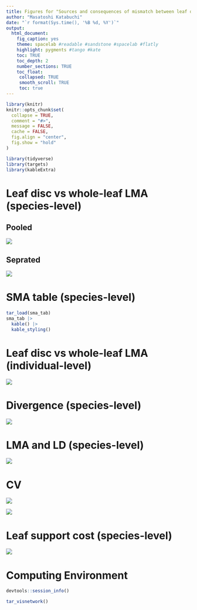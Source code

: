 ```yaml
---
title: Figures for "Sources and consequences of mismatch between leaf disc and whole-leaf leaf mass per area (LMA)"
author: "Masatoshi Katabuchi"
date: "`r format(Sys.time(), '%B %d, %Y')`"
output:
  html_document:
    fig_caption: yes
    theme: spacelab #readable #sandstone #spacelab #flatly
    highlight: pygments #tango #kate
    toc: TRUE
    toc_depth: 2
    number_sections: TRUE
    toc_float:
     collapsed: TRUE
     smooth_scroll: TRUE
     toc: true
---
```


```r
library(knitr)
knitr::opts_chunk$set(
  collapse = TRUE,
  comment = "#>",
  message = FALSE,
  cache = FALSE,
  fig.align = "center",
  fig.show = "hold"
)
```

```r
library(tidyverse)
library(targets)
library(kableExtra)
```

# Leaf disc vs whole-leaf LMA (species-level)

## Pooled


![](figs/lalt_pool_grid.png)

## Seprated


![](figs/lalt_sep_grid.png)


# SMA table (species-level)

```r
tar_load(sma_tab)
sma_tab |>
  kable() |>
  kable_styling()
```

# Leaf disc vs whole-leaf LMA (individual-level)


![](figs/lalt_tree_grid.png)

# Divergence (species-level)


![](figs/ratio.png)


# LMA and LD (species-level)


![](figs/lma_ld.png)


# CV


![](figs/cv_pool.png)

![](figs/cv_sep.png)

# Leaf support cost (species-level)


![](figs/petiole.png)


# Computing Environment

```r
devtools::session_info()
```


```r
tar_visnetwork()
```
